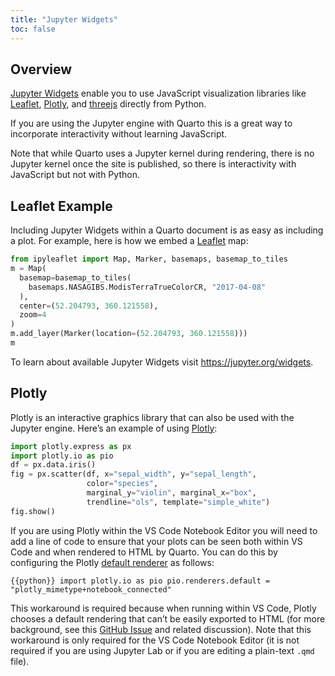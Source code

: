 ```yaml
---
title: "Jupyter Widgets"
toc: false
---
```


## Overview

[Jupyter Widgets](https://jupyter.org/widgets) enable you to use JavaScript visualization libraries like [Leaflet](https://ipyleaflet.readthedocs.io/en/latest/), [Plotly](https://plotly.com/python/), and [threejs](https://pythreejs.readthedocs.io/) directly from Python.

If you are using the Jupyter engine with Quarto this is a great way to incorporate interactivity without learning JavaScript.

Note that while Quarto uses a Jupyter kernel during rendering, there is no Jupyter kernel once the site is published, so there is interactivity with JavaScript but not with Python.

## Leaflet Example

Including Jupyter Widgets within a Quarto document is as easy as including a plot. For example, here is how we embed a [Leaflet](https://ipyleaflet.readthedocs.io/en/latest/) map:

```python
from ipyleaflet import Map, Marker, basemaps, basemap_to_tiles
m = Map(
  basemap=basemap_to_tiles(
    basemaps.NASAGIBS.ModisTerraTrueColorCR, "2017-04-08"
  ),
  center=(52.204793, 360.121558),
  zoom=4
)
m.add_layer(Marker(location=(52.204793, 360.121558)))
m
```

To learn about available Jupyter Widgets visit <https://jupyter.org/widgets>.

## Plotly

Plotly is an interactive graphics library that can also be used with the Jupyter engine. Here's an example of using [Plotly](https://plotly.com/python/):

```python
import plotly.express as px
import plotly.io as pio
df = px.data.iris()
fig = px.scatter(df, x="sepal_width", y="sepal_length", 
                 color="species", 
                 marginal_y="violin", marginal_x="box", 
                 trendline="ols", template="simple_white")
fig.show()
```

::: {.callout-note}
If you are using Plotly within the VS Code Notebook Editor you will need to add a line of code to ensure that your plots can be seen both within VS Code and when rendered to HTML by Quarto. You can do this by configuring the Plotly [default renderer](https://plotly.com/python/renderers/#setting-the-default-renderer) as follows:

```{{python}}
import plotly.io as pio
pio.renderers.default = "plotly_mimetype+notebook_connected"
```

This workaround is required because when running within VS Code, Plotly chooses a default rendering that can't be easily exported to HTML (for more background, see this [GitHub Issue](https://github.com/microsoft/vscode-jupyter/issues/6999) and related discussion). Note that this workaround is only required for the VS Code Notebook Editor (it is not required if you are using Jupyter Lab or if you are editing a plain-text `.qmd` file).
:::
